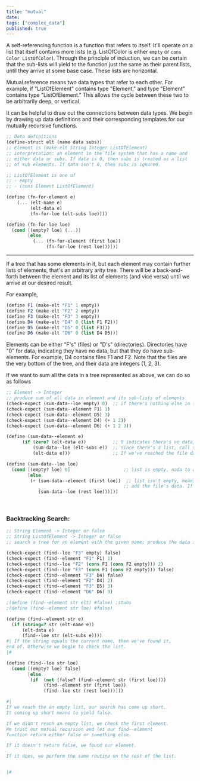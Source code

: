 ```yaml
---
title: "mutual"
date:
tags: ["complex_data"]
published: true
---
```


<MyPop text="Surely this joke isn't overused.">A self-referencing function is a function that refers to itself.</MyPop> It'll operate on a list that itself contains more lists (e.g. ListOfColor is either `empty` or `cons Color ListOfColor`). Through the principle of induction, we can be certain that the sub-lists will yield to the function just the same as their parent lists, until they arrive at some base case. These lists are horizontal.

Mutual reference means two data types that refer to each other. For example, if "ListOfElement" contains type "Element," and type "Element" contains type "ListOfElement." This allows the cycle between these two to be arbitrarily deep, or vertical.

It can be helpful to draw out the connections between data types. We begin by drawing up data definitions and their corresponding templates for our mutually recursive functions.

```scheme
;; Data definitions
(define-struct elt (name data subs))
;; Element is (make-elt String Integer ListOfElement)
;; interpretation: an element in the file system that has a name and
;; either data or subs. If data is 0, then subs is treated as a list
;; of sub elements. If data isn't 0, then subs is ignored.

;; ListOfElement is one of
;; - empty
;; - (cons Element ListOfElement)

(define (fn-for-element e)
    (... (elt-name e)
         (elt-data e)
         (fn-for-loe (elt-subs loe))))

(define (fn-for-loe loe)
  (cond [(empty? loe) (...)]
        [else
          (... (fn-for-element (first loe))
               (fn-for-loe (rest loe)))]))
```

<hr/>
If a tree that has some elements in it, but each element may contain further lists of elements, that's an arbitrary arity tree. There will be a back-and-forth  between the element and its list of elements (and vice versa) until we arrive at our desired result. 

For example,

```scheme
(define F1 (make-elt "F1" 1 empty))
(define F2 (make-elt "F2" 2 empty))
(define F3 (make-elt "F3" 3 empty))
(define D4 (make-elt "D4" 0 (list F1 F2)))
(define D5 (make-elt "D5" 0 (list F3)))
(define D6 (make-elt "D6" 0 (list D4 D5)))
```
Elements can be either "F's" (files) or "D's" (directories). Directories have "0" for data, indicating they have no data, but that they do have sub-elements. For example, D4 contains files F1 and F2. Note that the files are the very bottom of the tree, and their data are integers (1, 2, 3).

If we want to sum all the data in a tree represented as above, we can do so as follows

```scheme
;; Element -> Integer
;; produce sum of all data in element and its sub-lists of elements
(check-expect (sum-data--loe empty) 0)  ;; if there's nothing else in the list, there's nothing more to add, i.e. 0
(check-expect (sum-data--element F1) 1)
(check-expect (sum-data--element D5) 3)
(check-expect (sum-data--element D4) (+ 1 2))
(check-expect (sum-data--element D6) (+ 1 2 3))

(define (sum-data--element e)
      (if (zero? (elt-data e))          ;; 0 indicates there's no data, but there is a list
          (sum-data--loe (elt-subs e))  ;; since there's a list, call the ListOfElement function on it -- it can then add what remains in elt-subs
          (elt-data e)))                ;; If we've reached the file data, there's no further searching to be done, since the files are at the bottom of the tree

(define (sum-data--loe loe)
  (cond [(empty? loe) 0]                    ;; list is empty, nada to add
        [else
         (+ (sum-data--element (first loe))  ;; list isn't empty, meaning it has either a file or further directories. If it has file, we get to
                                            ;; add the file's data. If it has more subdirectories, we'll recurse through them, "trusting the natural/mutual recursion"
            (sum-data--loe (rest loe)))]))
```

<br/>
<h3>Backtracking Search:</h3>



```scheme
;; String Element -> Integer or false
;; String ListOfElement -> Integer or false
;; search a tree for an element with the given name; produce the data if found, false otherwise

(check-expect (find--loe "F3" empty) false)
(check-expect (find--element "F1" F1) 1)
(check-expect (find--loe "F2" (cons F1 (cons F2 empty))) 2)
(check-expect (find--loe "F3" (cons F1 (cons F2 empty))) false)
(check-expect (find--element "F3" D4) false)
(check-expect (find--element "F2" D4) 2)
(check-expect (find--element "F3" D5) 3)
(check-expect (find--element "D6" D6) 0)

;(define (find--element str elt) #false) ;stubs
;(define (find--element str loe) #false) 

(define (find--element str e)
  (if (string=? str (elt-name e))
      (elt-data e)
      (find--loe str (elt-subs e))))
#| If the string equals the current name, then we've found it,
end of. Otherwise we begin to check the list.
|#

(define (find--loe str loe)
  (cond [(empty? loe) false]
        [else
         (if  (not (false? (find--element str (first loe))))
              (find--element str (first loe))
              (find--loe str (rest loe)))]))

#|
If we reach the an empty list, our search has come up short.
It coming up short means to yield false.

If we didn't reach an empty list, we check the first element.
We trust our mutual recursion and let our find--element
function return either false or something else.

If it doesn't return false, we found our element.

If it does, we perform the same routine on the rest of the list.


|#
```
